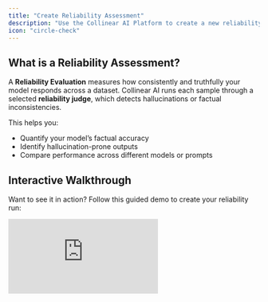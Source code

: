 ```yaml
---
title: "Create Reliability Assessment"
description: "Use the Collinear AI Platform to create a new reliability evaluation."
icon: "circle-check"
---
```


## What is a Reliability Assessment?

A **Reliability Evaluation** measures how consistently and truthfully your model responds across a dataset. Collinear AI runs each sample through a selected **reliability judge**, which detects hallucinations or factual inconsistencies.

This helps you:

- Quantify your model’s factual accuracy
- Identify hallucination-prone outputs
- Compare performance across different models or prompts

## Interactive Walkthrough

Want to see it in action? Follow this guided demo to create your reliability run:

<div style={{ position:"relative",paddingBottom:"calc(56.67989417989418% + 41px)",height:0,width:"100%" }}>
<iframe src="https://demo.arcade.software/al0t0gUv3LWe9YAxnk5S?embed&embed_mobile=tab&embed_desktop=inline&show_copy_link=true" title="Streamline AI Model Evaluations with Collinear" frameBorder="0" loading="lazy" allowFullScreen allow="clipboard-write" style={{ position:"absolute",top:0,left:0,width:"100%",height:"100%",colorScheme:"light" }} />

</div>

# Introduction

Once you connect your model or upload your dataset, you can run a reliability evaluation on it using Collinear AI's suite of reliability judges.

---

## Getting Started

After connecting your model or uploading your dataset, you can initiate a **reliability evaluation** using one of Collinear AI’s reliability judges.

---

## Select a Judge

Choose from the following reliability models:

1. **Lynx 8B** – Patronus AI’s off-the-shelf model for hallucination detection.
2. **Veritas Nano** – Collinear’s ultra-fast binary classifier for hallucination detection.
3. **Veritas** – Collinear’s advanced large model for in-depth hallucination detection.
4. **Prompted Model** – Use any custom model with a tailored prompt for flexible evaluation.

---

## Select a Context Engine

Choose how you'd like to include contextual grounding during evaluation:

### Options

1. **Use Context From Dataset**
   Pulls relevant context directly from your uploaded dataset.
2. **Add Context Engine**
   Use a RAG (Retrieve-and-Generate) engine to provide additional context.

#### Required Fields for RAG Integration:

- **Content Engine API Key** – Authenticate securely with your context engine.
- **RAG Host** – URL for the server powering the RAG service.
- **Index** – Optimized data structure for efficient search and retrieval.
- **Namespace** – Logical grouping to avoid identifier conflicts.
- **Top K** – Controls how many of the top results to fetch from the index.

---